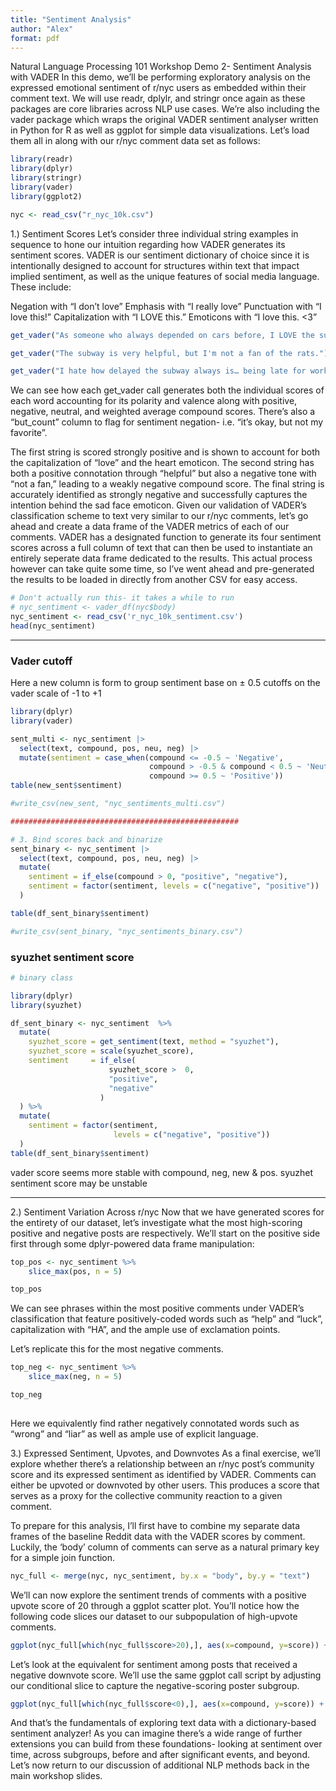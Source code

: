 ```yaml
---
title: "Sentiment Analysis"
author: "Alex"
format: pdf
---
```


Natural Language Processing 101 Workshop Demo 2- Sentiment Analysis with VADER In this demo, we'll be performing exploratory analysis on the expressed emotional sentiment of r/nyc users as embedded within their comment text. We will use readr, dplylr, and stringr once again as these packages are core libraries across NLP use cases. We're also including the vader package which wraps the original VADER sentiment analyser written in Python for R as well as ggplot for simple data visualizations. Let's load them all in along with our r/nyc comment data set as follows:

```r
library(readr)
library(dplyr)
library(stringr)
library(vader)
library(ggplot2)

nyc <- read_csv("r_nyc_10k.csv")
```

1.) Sentiment Scores Let’s consider three individual string examples in sequence to hone our intuition regarding how VADER generates its sentiment scores. VADER is our sentiment dictionary of choice since it is intentionally designed to account for structures within text that impact implied sentiment, as well as the unique features of social media language. These include:

Negation with "I don't love" Emphasis with "I really love" Punctuation with "I love this!" Capitalization with "I LOVE this." Emoticons with "I love this. \<3"

```r
get_vader("As someone who always depended on cars before, I LOVE the subway! <3")
```

```r
get_vader("The subway is very helpful, but I'm not a fan of the rats.")
```

```r
get_vader("I hate how delayed the subway always is… being late for work sucks. :(")
```

We can see how each get_vader call generates both the individual scores of each word accounting for its polarity and valence along with positive, negative, neutral, and weighted average compound scores. There's also a "but_count" column to flag for sentiment negation- i.e. "it's okay, but not my favorite".

The first string is scored strongly positive and is shown to account for both the capitalization of “love” and the heart emoticon. The second string has both a positive connotation through “helpful” but also a negative tone with “not a fan,” leading to a weakly negative compound score. The final string is accurately identified as strongly negative and successfully captures the intention behind the sad face emoticon. Given our validation of VADER’s classification scheme to text very similar to our r/nyc comments, let’s go ahead and create a data frame of the VADER metrics of each of our comments. VADER has a designated function to generate its four sentiment scores across a full column of text that can then be used to instantiate an entirely seperate data frame dedicated to the results. This actual process however can take quite some time, so I've went ahead and pre-generated the results to be loaded in directly from another CSV for easy access.

```r
# Don't actually run this- it takes a while to run 
# nyc_sentiment <- vader_df(nyc$body)
nyc_sentiment <- read_csv('r_nyc_10k_sentiment.csv')
head(nyc_sentiment)
```

------------------------------------------------------------------------

### Vader cutoff

Here a new column is form to group sentiment base on ± 0.5 cutoffs on the vader scale of -1 to +1

```r
library(dplyr)
library(vader)

sent_multi <- nyc_sentiment |> 
  select(text, compound, pos, neu, neg) |> 
  mutate(sentiment = case_when(compound <= -0.5 ~ 'Negative',
                               compound > -0.5 & compound < 0.5 ~ 'Neutral',
                               compound >= 0.5 ~ 'Positive'))
table(new_sent$sentiment)

#write_csv(new_sent, "nyc_sentiments_multi.csv")

###################################################

# 3. Bind scores back and binarize
sent_binary <- nyc_sentiment |> 
  select(text, compound, pos, neu, neg) |> 
  mutate(
    sentiment = if_else(compound > 0, "positive", "negative"),
    sentiment = factor(sentiment, levels = c("negative", "positive"))
  )

table(df_sent_binary$sentiment)

#write_csv(sent_binary, "nyc_sentiments_binary.csv")
```

### syuzhet sentiment score

```r
# binary class

library(dplyr)
library(syuzhet)

df_sent_binary <- nyc_sentiment  %>%
  mutate(
    syuzhet_score = get_sentiment(text, method = "syuzhet"),
    syuzhet_score = scale(syuzhet_score),
    sentiment     = if_else(
                      syuzhet_score >  0, 
                      "positive",
                      "negative"
                    )
  ) %>%
  mutate(
    sentiment = factor(sentiment, 
                       levels = c("negative", "positive"))
  )
table(df_sent_binary$sentiment)
```

vader score seems more stable with compound, neg, new & pos. syuzhet sentiment score may be unstable

------------------------------------------------------------------------

2.) Sentiment Variation Across r/nyc Now that we have generated scores for the entirety of our dataset, let’s investigate what the most high-scoring positive and negative posts are respectively. We’ll start on the positive side first through some dplyr-powered data frame manipulation:

```r
top_pos <- nyc_sentiment %>%
    slice_max(pos, n = 5)

top_pos
```

We can see phrases within the most positive comments under VADER’s classification that feature positively-coded words such as "help" and "luck", capitalization with "HA", and the ample use of exclamation points.

Let’s replicate this for the most negative comments.

```r
top_neg <- nyc_sentiment %>%
    slice_max(neg, n = 5)

top_neg
     
```

Here we equivalently find rather negatively connotated words such as "wrong" and "liar" as well as ample use of explicit language.

3.) Expressed Sentiment, Upvotes, and Downvotes As a final exercise, we’ll explore whether there’s a relationship between an r/nyc post’s community score and its expressed sentiment as identified by VADER. Comments can either be upvoted or downvoted by other users. This produces a score that serves as a proxy for the collective community reaction to a given comment.

To prepare for this analysis, I’ll first have to combine my separate data frames of the baseline Reddit data with the VADER scores by comment. Luckily, the 'body' column of comments can serve as a natural primary key for a simple join function.

```r
nyc_full <- merge(nyc, nyc_sentiment, by.x = "body", by.y = "text")
```

We'll can now explore the sentiment trends of comments with a positive upvote score of 20 through a ggplot scatter plot. You'll notice how the following code slices our dataset to our subpopulation of high-upvote comments.

```r
ggplot(nyc_full[which(nyc_full$score>20),], aes(x=compound, y=score)) + geom_point()
```

Let's look at the equivalent for sentiment among posts that received a negative downvote score. We'll use the same ggplot call script by adjusting our conditional slice to capture the negative-scoring poster subgroup.

```r
ggplot(nyc_full[which(nyc_full$score<0),], aes(x=compound, y=score)) + geom_point()
```

And that's the fundamentals of exploring text data with a dictionary-based sentiment analyzer! As you can imagine there's a wide range of further extensions you can build from these foundations- looking at sentiment over time, across subgroups, before and after significant events, and beyond. Let's now return to our discussion of additional NLP methods back in the main workshop slides.
